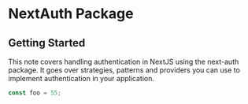 
<Head>
  <title>Frank's Docs</title>
</Head>

<main class="mx-auto mb-16 max-w-2xl px-6">

# NextAuth Package

## Getting Started

This note covers handling authentication in NextJS using the next-auth package. It goes over
strategies, patterns and providers you can use to implement authentication in your application.

```js
const foo = 55;
```

</main>

